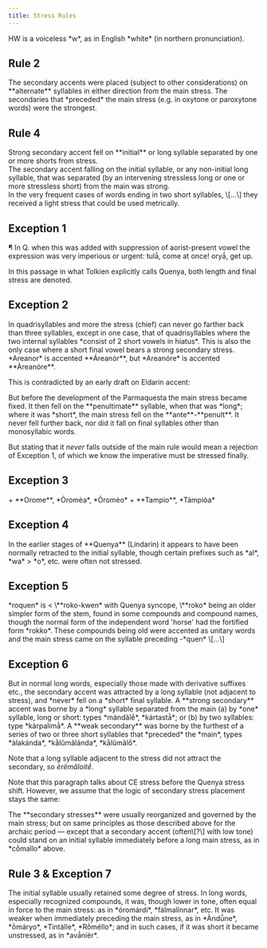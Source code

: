 ```yaml
---
title: Stress Rules
---
```


<Aside type="quote" title="LotR AppE">HW is a voiceless *w*, as in English *white* (in northern pronunciation).</Aside>

## Rule 2

<Aside type="quote" title="PE19/57">The secondary accents were placed (subject to other considerations) on **alternate** syllables in either direction from the main stress. The secondaries that *preceded* the main stress (e.g. in oxytone or paroxytone words) were the strongest.</Aside>

## Rule 4

<Aside type="quote" title="PE19/65 ft.">Strong secondary accent fell on **initial** or long syllable separated by one or more shorts from stress.</Aside>

<Aside type="quote" title="PE19/60">The secondary accent falling on the initial syllable, or any non-initial long syllable, that was separated (by an intervening stressless long or one or more stressless short) from the main was strong.</Aside>

<Aside type="quote" title="RGEO/61">In the very frequent cases of words ending in two short syllables, \[...\] they received a light stress that could be used metrically.</Aside>

## Exception 1

<Aside type="quote" title="EVS2: PE22/139">¶ In Q. when this was added with suppression of aorist-present vowel the expression was very imperious or urgent: tulā́, come at once! oryā́, get up.</Aside>

In this passage in what Tolkien explicitly calls Quenya, both length and final stress are denoted. 

## Exception 2

<Aside type="quote" title="PE12/26-27">In quadrisyllables and more the stress (chief) can never go farther back than three syllables, except in one case, that of quadrisyllables where the two internal syllables *consist of 2 short vowels in hiatus*. This is also the only case where a short final vowel bears a strong secondary stress. *Areanor* is accented **Áreanòr**, but *Areanóre* is accented **Àreanóre**.</Aside>

This is contradicted by an early draft on Eldarin accent:

<Aside type="quote" title="PE19/60 ft. 152">But before the development of the Parmaquesta the main stress became fixed. It then fell on the **penultimate** syllable, when that was *long*; where it was *short*, the main stress fell on the **ante**-**penult**. It never fell further back, nor did it fall on final syllables other than monosyllabic words.</Aside>

But stating that it *never* falls outside of the main rule would mean a rejection of Exception 1, of which we know the imperative must be stressed finally.

## Exception 3

<Aside type="quote" title="PE21/41">
+ **Orome**, *Óromèa*, *Óromèo*
+ **Tampio**, *Támpiòa*
</Aside>

## Exception 4

<Aside type="quote" title="PE19/64 (ft. 166)">In the earlier stages of **Quenya** (Lindarin) it appears to have been normally retracted to the initial syllable, though certain prefixes such as *al*, *wa* > *o*, etc. were often not stressed.</Aside>

## Exception 5

<Aside type="quote" title="HoME-XI/407">*roquen* is < \**roko-kwen* with Quenya syncope, \**roko* being an older simpler form of the stem, found in some compounds and compound names, though the normal form of the independent word 'horse' had the fortified form *rokko*. These compounds being old were accented as unitary words and the main stress came on the syllable preceding -*quen* \[…\]</Aside>

## Exception 6

<Aside type="quote" title="PE19/58">
But in normal long words, especially those made with derivative suffixes etc., the secondary accent was attracted by a long syllable (not adjacent to stress), and *never* fell on a *short* final syllable. A **strong secondary** accent was borne by a *long* syllable separated from the main (a) by *one* syllable, long or short: types *màndălḗ*, *kártastā̀*; or (b) by two syllables: type *kárpalimā̀*. A **weak secondary** was borne by the furthest of a series of two or three short syllables that *preceded* the *main*, types *àlakánda*, *kằlŭmălánda*, *kằlŭmălṓ*.

Note that a long syllable adjacent to the stress did not attract the secondary, so *èrĕmăloitḗ*.
</Aside>

Note that this paragraph talks about CE stress before the Quenya stress shift. However, we assume that the logic of secondary stress placement stays the same:

<Aside type="quote" title="PE19/60">The **secondary stresses** were usually reorganized and governed by the main stress; but on same principles as those described above for the archaic period &mdash; except that a secondary accent (often\[?\] with low tone) could stand on an initial syllable immediately before a long main stress, as in *cṑmallo* above.</Aside>

## Rule 3 & Exception 7

<Aside type="quote" title="RGEO/60-61">The initial syllable usually retained some degree of stress. In long words, especially recognized compounds, it was, though lower in tone, often equal in force to the main stress: as in *óromárdi*, *fálmalínnar*, etc. It was weaker when immediately preceding the main stress, as in *Àndū́ne*, *ṑmáryo*, *Tìntálle*, *Rṑméllo*; and in such cases, if it was short it became unstressed, as in *avā́niër*.</Aside>